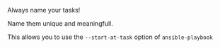 <Tip>

Always name your tasks!  

Name them unique and meaningfull.

</Tip>


<Notes>

This allows you to use the  `--start-at-task` option of `ansible-playbook`

</Notes> 
